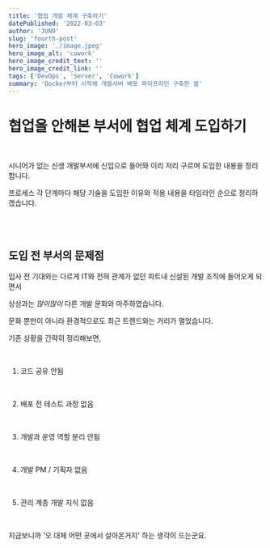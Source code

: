 ```yaml
---
title: '협업 개발 체계 구축하기'
datePublished: '2022-03-03'
author: 'JUN9'
slug: 'fourth-post'
hero_image: './image.jpeg'
hero_image_alt: 'cowork'
hero_image_credit_text: ''
hero_image_credit_link: ''
tags: ['DevOps', 'Server', 'Cowork']
summary: 'Docker부터 시작해 개발서버 배포 파이프라인 구축한 썰'
---
```


# 협업을 안해본 부서에 협업 체계 도입하기

<br />

시니어가 없는 신생 개발부서에 신입으로 들어와 이리 저리 구르며 도입한 내용을 정리합니다.

프로세스 각 단계마다 해당 기술을 도입한 이유와 적용 내용을 타임라인 순으로 정리하겠습니다.

<br />
<br />

## 도입 전 부서의 문제점

입사 전 기대와는 다르게 IT와 전혀 관계가 없던 파트내 신설된 개발 조직에 들어오게 되면서

상상과는 _많이많이_ 다른 개발 문화와 마주하였습니다.

문화 뿐만이 아니라 환경적으로도 최근 트렌드와는 거리가 멀었습니다.

기존 상황을 간략히 정리해보면,

<br />

1. 코드 공유 안됨

<br />

2. 배포 전 테스트 과정 없음

<br />

3. 개발과 운영 역할 분리 안됨

<br />

4. 개발 PM / 기획자 없음

<br />

5. 관리 계층 개발 지식 없음

<br />

지금보니까 '오 대체 어떤 곳에서 살아온거지' 하는 생각이 드는군요.
